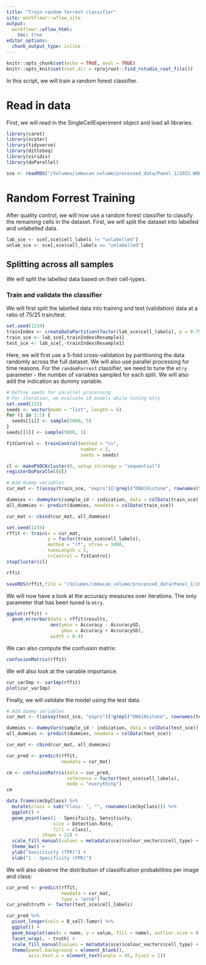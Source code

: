 ```yaml
---
title: "Train random forrest classifier"
site: workflowr::wflow_site
output:
  workflowr::wflow_html:
    toc: true
editor_options:
  chunk_output_type: inline
---
```


```r
knitr::opts_chunk$set(echo = TRUE, eval = TRUE)
knitr::opts_knit$set(root.dir = rprojroot::find_rstudio_root_file())
```

In this script, we will train a random forest classifier.

# Read in data 

First, we will read in the SingleCellExperiment object and load all libraries.

```r
library(caret)
library(scater)
library(tidyverse)
library(dittoSeq)
library(viridis)
library(doParallel)

sce <- readRDS("/Volumes/immucan_volume/processed_data/Panel_1/2022_WORKFLOW/IMC/Rout/sce.rds")
```

# Random Forrest Training

After quality control, we will now use a random forest classifier to classify the remaining cells in the dataset. 
First, we will split the dataset into labelled and unlabelled data.

```r
lab_sce <- sce[,sce$cell_labels != "unlabelled"]
unlab_sce <- sce[,sce$cell_labels == "unlabelled"]
```

## Splitting across all samples

We will split the labelled data based on their cell-types.

### Train and validate the classifier

We will first split the labelled data into training and test (validation) data at a ratio of 75/25 train/test.

```r
set.seed(1234)
trainIndex <- createDataPartition(factor(lab_sce$cell_labels), p = 0.75)
train_sce <- lab_sce[,trainIndex$Resample1]
test_sce <- lab_sce[,-trainIndex$Resample1]
```

Here, we will first use a 5-fold cross-validation by partitioning the data randomly across the full dataset.
We will also use parallel processing for time reasons.
For the `randomForrest` classifier, we need to tune the `mtry` parameter - the number of variables sampled for each split.
We will also add the indication as dummy variable.

```r
# Define seeds for parallel processing
# Per iteration, we evaluate 10 models while tuning mtry
set.seed(222)
seeds <- vector(mode = "list", length = 6)
for (i in 1:5) {
  seeds[[i]] <- sample(5000, 5)
}
seeds[[6]] <- sample(5000, 1)

fitControl <- trainControl(method = "cv",
                           number = 5,
                           seeds = seeds)

cl <- makePSOCKcluster(6, setup_strategy = "sequential")
registerDoParallel(cl)

# Add dummy variables
cur_mat <- t(assay(train_sce, "exprs")[!grepl("DNA|Histone", rownames(train_sce)),])

dummies <- dummyVars(sample_id ~ indication, data = colData(train_sce))
all_dummies <- predict(dummies, newdata = colData(train_sce))

cur_mat <- cbind(cur_mat, all_dummies)

set.seed(1234)
rffit <- train(x = cur_mat, 
               y = factor(train_sce$cell_labels),
               method = "rf", ntree = 1000,
               tuneLength = 5,
               trControl = fitControl)
stopCluster(cl)

rffit

saveRDS(rffit,file = "/Volumes/immucan_volume/processed_data/Panel_1/2022_WORKFLOW/IMC/Rout/rf_classifier.rds")
```

We will now have a look at the accuracy measures over iterations.
The only parameter that has been tuned is `mtry`.

```r
ggplot(rffit) + 
  geom_errorbar(data = rffit$results,
                aes(ymin = Accuracy - AccuracySD,
                    ymax = Accuracy + AccuracySD),
                width = 0.4)
```

We can also compute the confusion matrix:

```r
confusionMatrix(rffit)
```

We will also look at the variable importance.

```r
cur_varImp <- varImp(rffit)
plot(cur_varImp)
```

Finally, we will validate the model using the test data.

```r
# Add dummy variables
cur_mat <- t(assay(test_sce, "exprs")[!grepl("DNA|Histone", rownames(test_sce)),])

dummies <- dummyVars(sample_id ~ indication, data = colData(test_sce))
all_dummies <- predict(dummies, newdata = colData(test_sce))

cur_mat <- cbind(cur_mat, all_dummies)

cur_pred <- predict(rffit, 
                    newdata = cur_mat)

cm <- confusionMatrix(data = cur_pred, 
                      reference = factor(test_sce$cell_labels), 
                      mode = "everything")
cm

data.frame(cm$byClass) %>%
  mutate(class = sub("Class: ", "", rownames(cm$byClass))) %>%
  ggplot() + 
  geom_point(aes(1 - Specificity, Sensitivity, 
                 size = Detection.Rate,
                 fill = class),
             shape = 21) + 
  scale_fill_manual(values = metadata(sce)$colour_vectors$cell_type) + 
  theme_bw() + 
  ylab("Sensitivity (TPR)") +
  xlab("1 - Specificity (FPR)")
```

We will also observe the distribution of classification probabilities per image and class:

```r
cur_pred <- predict(rffit, 
                    newdata = cur_mat, 
                    type = "prob")
cur_pred$truth <- factor(test_sce$cell_labels)

cur_pred %>%
  pivot_longer(cols = B_cell:Tumor) %>%
  ggplot() +
  geom_boxplot(aes(x = name, y = value, fill = name), outlier.size = 0.5) +
  facet_wrap(. ~ truth) + 
  scale_fill_manual(values = metadata(sce)$colour_vectors$cell_type) +
  theme(panel.background = element_blank(), 
        axis.text.x = element_text(angle = 45, hjust = 1))
```
